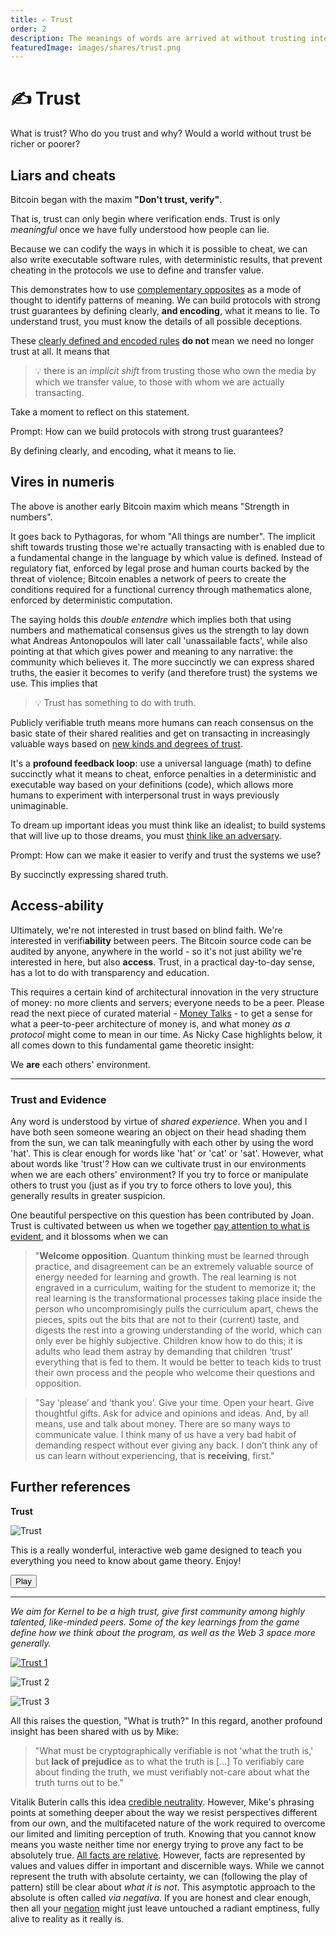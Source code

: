 ```yaml
---
title: ✍️ Trust
order: 2
description: The meanings of words are arrived at without trusting intermediaries. Blockchains instantiate this same phenomenon for any programmable transaction. We all know what 'love' signifies, but it takes real relationship to experience its deeper meaning. Exploring these kind of new 'trust spaces' is what Kernel is all about.
featuredImage: images/shares/trust.png
---
```


# ✍️ Trust

What is trust? Who do you trust and why? Would a world without trust be richer or poorer? 

<AudioPlayer src="https://kernel-audio.s3.amazonaws.com/M0E2+-+Trust.mp3"/>

## Liars and cheats

Bitcoin began with the maxim **"Don't trust, verify"**. 

That is, trust can only begin where verification ends. Trust is only *meaningful* once we have 
fully understood how people can lie. 

Because we can codify the ways in which it is possible to cheat, we can also write executable 
software rules, with deterministic results, that prevent cheating in the protocols we use to 
define and transfer value. 

This demonstrates how to use [complementary opposites](/learn/module-0/play-of-pattern) as a 
mode of thought to identify patterns of meaning. We can build protocols with strong trust 
guarantees by defining clearly, **and encoding**, what it means to lie. To understand trust, 
you must know the details of all possible deceptions.

These [clearly defined and encoded rules](https://github.com/jimmysong/programmingbitcoin/blob/master/ch07.asciidoc) **do not** mean we need no longer trust at all. It means that 

> 💡 there is an *implicit shift* from trusting those who own the media by which we transfer 
value, to those with whom we are actually transacting.

Take a moment to reflect on this statement.

<Flash>

<Card>

Prompt: How can we build protocols with strong trust guarantees?

By defining clearly, and encoding, what it means to lie.

</Card>

</Flash>

## Vires in numeris

The above is another early Bitcoin maxim which means "Strength in numbers". 

It goes back to Pythagoras, for whom "All things are number". The implicit shift towards 
trusting those we're actually transacting with is enabled due to a fundamental change in the 
language by which value is defined. Instead of regulatory fiat, enforced by legal prose and 
human courts backed by the threat of violence; Bitcoin enables a network of peers to create 
the conditions required for a functional currency through mathematics alone, enforced by 
deterministic computation.

The saying holds this _double entendre_ which implies both that using numbers and mathematical 
consensus gives us the strength to lay down what Andreas Antonopoulos will later call 
'unassailable facts', while also pointing at that which gives power and meaning to any narrative: 
the community which believes it. The more succinctly we can express shared truths, the easier 
it becomes to verify (and therefore trust) the systems we use. This implies that

> 💡 Trust has something to do with truth. 

Publicly verifiable truth means more humans can reach consensus on the basic state of their 
shared realities and get on transacting in increasingly valuable ways based on [new kinds and degrees of trust](https://vitalik.ca/general/2020/08/20/trust.html). 

It's a **profound feedback loop**: use a universal language (math) to define succinctly what it 
means to cheat, enforce penalties in a deterministic and executable way based on your definitions 
(code), which allows more humans to experiment with interpersonal trust in ways previously 
unimaginable.

To dream up important ideas you must think like an idealist; to build systems that will live up 
to those dreams, you must [think like an adversary](https://theconvivialsociety.substack.com/p/the-questions-concerning-technology).

<Flash>

<Card>

Prompt: How can we make it easier to verify and trust the systems we use?

By succinctly expressing shared truth.

</Card>

</Flash>

## Access-ability

Ultimately, we're not interested in trust based on blind faith. We're interested in verifi**ability** between peers. The Bitcoin source code can be audited by anyone, anywhere in the world - so it's not just ability we're interested in here, but also **access**. Trust, in a practical day-to-day sense, has a lot to do with transparency and education. 

This requires a certain kind of architectural innovation in the very structure of money: no more clients and servers; everyone needs to be a peer. Please read the next piece of curated material - [Money Talks](/learn/module-0/money-language) - to get a sense for what a peer-to-peer architecture of money is, and what money _as a protocol_ might come to mean in our time. As Nicky Case highlights below, it all comes down to this fundamental game theoretic insight: 

<StatusBanner warning>

We **are** each others' environment.

</StatusBanner>

---

### Trust and Evidence

Any word is understood by virtue of _shared experience_. When you and I have both seen someone wearing an object on their head shading them from the sun, we can talk meaningfully with each other by using the word 'hat'. This is clear enough for words like 'hat' or 'cat' or 'sat'. However, what about words like 'trust'? How can we cultivate trust in our environments when we are each others' environment? If you try to force or manipulate others to trust you (just as if you try to force others to love you), this generally results in greater suspicion.

One beautiful perspective on this question has been contributed by Joan. Trust is cultivated between us when we together [pay attention to what is evident](https://www.youtube.com/watch?v=KyVzykB35Ac), and it blossoms when we can

> "**Welcome opposition**. Quantum thinking must be learned through practice, and disagreement can be an extremely valuable source of energy needed for learning and growth. The real learning is not engraved in a curriculum, waiting for the student to memorize it; the real learning is the transformational processes taking place inside the person who uncompromisingly pulls the curriculum apart, chews the pieces, spits out the bits that are not to their (current) taste, and digests the rest into a growing understanding of the world, which can only ever be highly subjective. Children know how to do this; it is adults who lead them astray by demanding that children ‘trust’ everything that is fed to them. It would be better to teach kids to trust their own process and the people who welcome their questions and opposition.

> "Say ‘please’ and ‘thank you’. Give your time. Open your heart. Give thoughtful gifts. Ask for advice and opinions and ideas. And, by all means, use and talk about money. There are so many ways to communicate value. I think many of us have a very bad habit of demanding respect without ever giving any back. I don’t think any of us can learn without experiencing, that is **receiving**, first."

## Further references

<InfoBlock>

<Box>

**Trust**

![Trust](/images/mod0-img/trust.jpg)

This is a really wonderful, interactive web game designed to teach you everything you need to know about game theory. Enjoy!

<Aligner center>
<Button to="https://ncase.me/trust/">
    Play
</Button>
</Aligner>

</Box>

</InfoBlock>

---

*We aim for Kernel to be a high trust, give first community among highly talented, like-minded peers. Some of the key learnings from the game define how we think about the program, as well as the Web 3 space more generally.*

[![Trust 1](/images/mod0-img/trust1.png)](https://youtu.be/5H164LqEwiA?t=2711)

![Trust 2](/images/mod0-img/trust2.png)

![Trust 3](/images/mod0-img/trust3.png)

All this raises the question, "What is truth?" In this regard, another profound insight has been shared with us by Mike:

> "What must be cryptographically verifiable is not 'what the truth is,' but **lack of prejudice** as to what the truth is [...] To verifiably care about finding the truth, we must verifiably not-care about what the truth turns out to be."

Vitalik Buterin calls this idea [credible neutrality](https://nakamoto.com/credible-neutrality/). However, Mike's phrasing points at something deeper about the way we resist perspectives different from our own, and the multifaceted nature of the work required to overcome our limited and limiting perception of truth. Knowing that you cannot know means you waste neither time nor energy trying to prove any fact to be absolutely true. [All facts are relative](/learn/module-metta/relating-kernel/#the-observer-influenced). However, facts are represented by values and values differ in important and discernible ways. While we cannot represent the truth with absolute certainty, we can (following the play of pattern) still be clear about _what it is not_. This asymptotic approach to the absolute is often called _via negativa_. If you are honest and clear enough, then all your [negation](https://openjournals.library.sydney.edu.au/index.php/SSR/article/viewFile/202/181) might just leave untouched a radiant emptiness, fully alive to reality as it really is.
